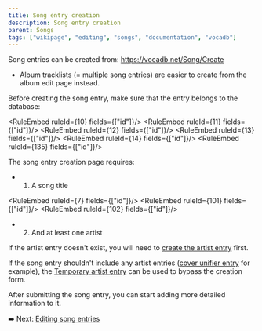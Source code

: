 ---
title: Song entry creation
description: Song entry creation
parent: Songs
tags: ["wikipage", "editing", "songs", "documentation", "vocadb"]
---


<Navigation />

Song entries can be created from: https://vocadb.net/Song/Create

- Album tracklists (= multiple song entries) are easier to create from the album edit page instead. 

Before creating the song entry, make sure that the entry belongs to the database:

<RuleEmbed ruleId={10} fields={["id"]}/>
<RuleEmbed ruleId={11} fields={["id"]}/>
<RuleEmbed ruleId={12} fields={["id"]}/>
<RuleEmbed ruleId={13} fields={["id"]}/>
<RuleEmbed ruleId={14} fields={["id"]}/>
<RuleEmbed ruleId={135} fields={["id"]}/>

The song entry creation page requires:

- 1) A song title

<RuleEmbed ruleId={7} fields={["id"]}/>
<RuleEmbed ruleId={101} fields={["id"]}/>
<RuleEmbed ruleId={102} fields={["id"]}/>

- 2) And at least one artist

If the artist entry doesn't exist, you will need to [create the artist entry](/docs/artists/artist-entry-creation) first.

If the song entry shouldn't include any artist entries ([cover unifier entry](https://vocadb.net/T/6751/out-of-scope-cover-unifier) for example), the [Temporary artist entry](https://vocadb.net/Ar/139625) can be used to bypass the creation form.

After submitting the song entry, you can start adding more detailed information to it.

➡️ Next: [Editing song entries](/docs/songs/song-entry-editing)
